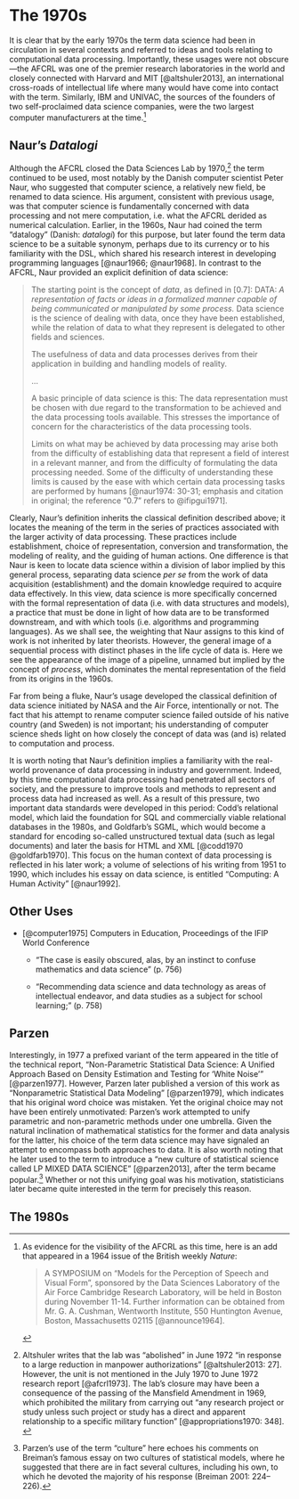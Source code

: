 # The 1970s


It is clear that by the early 1970s the term data science had been in
circulation in several contexts and referred to ideas and tools relating
to computational data processing. Importantly, these usages were not
obscure---the AFCRL was one of the premier research laboratories in the
world and closely connected with Harvard and MIT [@altshuler2013], an
international cross-roads of intellectual life where many would have
come into contact with the term. Similarly, IBM and UNIVAC, the sources
of the founders of two self-proclaimed data science companies, were the
two largest computer manufacturers at the time.[^02-history-1960s-6]

[^02-history-1960s-6]: As evidence for the visibility of the AFCRL as
    this time, here is an add that appeared in a 1964 issue of the
    British weekly *Nature*:

    > A SYMPOSIUM on "Models for the Perception of Speech and Visual Form", sponsored by the Data Sciences Laboratory of the Air Force Cambridge Research Laboratory, will be held in Boston during November 11-14. Further information can be obtained from Mr. G. A. Cushman, Wentworth Institute, 550 Huntington Avenue, Boston, Massachusetts 02115 [@announce1964].

## Naur's *Datalogi*

Although the AFCRL closed the Data Sciences Lab by 1970,[^02-history-1960s-7] the term continued to be used, most notably by the Danish computer scientist Peter Naur, who suggested that computer science, a relatively new field, be renamed to data science. His argument, consistent with previous usage, was that computer science is fundamentally concerned with data processing and not mere computation, i.e. what the AFCRL derided as numerical calculation. Earlier, in the 1960s, Naur had coined the term "datalogy" (Danish: *datalogi*) for this purpose, but later found the term data science to be a suitable synonym, perhaps due to its currency or to his familiarity with the DSL, which shared his research interest in developing programming languages [@naur1966; @naur1968]. In contrast to the AFCRL, Naur provided an explicit definition of data science:

[^02-history-1960s-7]: Altshuler writes that the lab was "abolished" in
    June 1972 "in response to a large reduction in manpower
    authorizations" [@altshuler2013: 27]. However, the unit is not
    mentioned in the July 1970 to June 1972 research report
    [@afcrl1973]. The lab's closure may have been a consequence of the
    passing of the Mansfield Amendment in 1969, which prohibited the
    military from carrying out "any research project or study unless
    such project or study has a direct and apparent relationship to a
    specific military function" [@appropriations1970: 348].
    <!-- (U. S. C. H. C. on Appropriations 1970: 348). -->

> The starting point is the concept of *data*, as defined in \[0.7\]:
> DATA: *A representation of facts or ideas in a formalized manner
> capable of being communicated or manipulated by some process.* Data
> science is the science of dealing with data, once they have been
> established, while the relation of data to what they represent is
> delegated to other fields and sciences.
>
> The usefulness of data and data processes derives from their
> application in building and handling models of reality.
>
> ...
>
> A basic principle of data science is this: The data representation
> must be chosen with due regard to the transformation to be achieved
> and the data processing tools available. This stresses the importance
> of concern for the characteristics of the data processing tools.
>
> Limits on what may be achieved by data processing may arise both from
> the difficulty of establishing data that represent a field of interest
> in a relevant manner, and from the difficulty of formulating the data
> processing needed. Some of the difficulty of understanding these
> limits is caused by the ease with which certain data processing tasks
> are performed by humans [@naur1974: 30-31; emphasis and citation in
> original; the reference "0.7" refers to @ifipgui1971].

Clearly, Naur's definition inherits the classical definition described
above; it locates the meaning of the term in the series of practices
associated with the larger activity of data processing. These practices
include establishment, choice of representation, conversion and
transformation, the modeling of reality, and the guiding of human
actions. One difference is that Naur is keen to locate data science
within a division of labor implied by this general process, separating
data science *per se* from the work of data acquisition (establishment)
and the domain knowledge required to acquire data effectively. In this
view, data science is more specifically concerned with the formal
representation of data (i.e. with data structures and models), a
practice that must be done in light of how data are to be transformed
downstream, and with which tools (i.e. algorithms and programming
languages). As we shall see, the weighting that Naur assigns to this
kind of work is not inherited by later theorists. However, the general
image of a sequential process with distinct phases in the life cycle of
data is. Here we see the appearance of the image of a pipeline, unnamed
but implied by the concept of *process*, which dominates the mental
representation of the field from its origins in the 1960s.

Far from being a fluke, Naur's usage developed the classical definition
of data science initiated by NASA and the Air Force, intentionally or
not. The fact that his attempt to rename computer science failed outside
of his native country (and Sweden) is not important; his understanding
of computer science sheds light on how closely the concept of data was
(and is) related to computation and process.

It is worth noting that Naur's definition implies a familiarity with the
real-world provenance of data processing in industry and government.
Indeed, by this time computational data processing had penetrated all
sectors of society, and the pressure to improve tools and methods to
represent and process data had increased as well. As a result of this
pressure, two important data standards were developed in this period:
Codd's relational model, which laid the foundation for SQL and
commercially viable relational databases in the 1980s, and Goldfarb's
SGML, which would become a standard for encoding so-called unstructured
textual data (such as legal documents) and later the basis for HTML and
XML [@codd1970 @goldfarb1970]. This focus on the human context of data
processing is reflected in his later work; a volume of selections of his
writing from 1951 to 1990, which includes his essay on data science, is
entitled "Computing: A Human Activity" [@naur1992].

## Other Uses

-   [@computer1975] Computers in Education, Proceedings of the IFIP
    World Conference

    -   "The case is easily obscured, alas, by an instinct to confuse
        mathematics and data science" (p. 756)

    -   "Recommending data science and data technology as areas of
        intellectual endeavor, and data studies as a subject for school
        learning;" (p. 758)

## Parzen 

Interestingly, in 1977 a prefixed variant of the term appeared in the
title of the technical report, "Non-Parametric Statistical Data Science:
A Unified Approach Based on Density Estimation and Testing for 'White
Noise'" [@parzen1977]. However, Parzen later published a version of this
work as "Nonparametric Statistical Data Modeling" [@parzen1979], which
indicates that his original word choice was mistaken. Yet the original
choice may not have been entirely unmotivated: Parzen's work attempted
to unify parametric and non-parametric methods under one umbrella. Given
the natural inclination of mathematical statistics for the former and
data analysis for the latter, his choice of the term data science may
have signaled an attempt to encompass both approaches to data. It is
also worth noting that he later used to the term to introduce a "new
culture of statistical science called LP MIXED DATA SCIENCE"
[@parzen2013], after the term became popular.[^04-history-1990s-1]
Whether or not this unifying goal was his motivation, statisticians
later became quite interested in the term for precisely this reason.

[^04-history-1990s-1]: Parzen's use of the term "culture" here echoes
    his comments on Breiman's famous essay on two cultures of
    statistical models, where he suggested that there are in fact
    several cultures, including his own, to which he devoted the
    majority of his response (Breiman 2001: 224--226).

## The 1980s

<!--#  Data Scientist becomes commonplace. New Scientist, NASA, NOAA. Discuss rise of data mining? -->